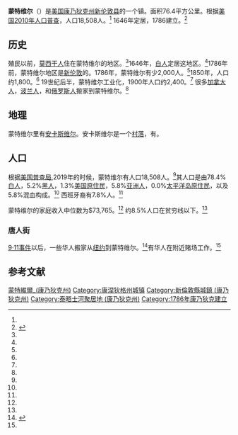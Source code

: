 {{Infobox Settlement
| name = 蒙特维尔
|native_name = Montville
|settlement_type = [[新英格蘭鎮|城鎮]]
| image_skyline = 20131118-OC-RBN-0839 (12189521284).jpg
| imagesize = 
| image_caption = 
| image_flag = 
| image_shield = 
| pushpin_map = USA Connecticut
| pushpin_label_position = bottom
| subdivision_type = 国家
| subdivision_name = 美國
| subdivision_type1 = [[美国行政区划|州]]
| subdivision_name1 = [[康乃狄克州|康乃狄克州]]
| subdivision_type2 = [[美国行政区划|县]]
| subdivision_name2 = [[新伦敦县_(康乃狄克州)|新伦敦县]]
| area_total_km2 = 114.4
| area_land_km2 = 108.7
| area_water_km2 = 5.8
| elevation_m = 335
| elevation_ft = 259
| population_as_of = 2019年<ref name="QuickFacts">{{cite web|url=https://www.census.gov/quickfacts/fact/table/montvilletownnewlondoncountyconnecticut/PST045219|title=QuickFacts Montville town, New London County, Connecticut|work=census.gov}}</ref>
| population_total = 18508
| population_density_km2 = auto
| timezone = [[北美東部時區|EST]]
| utc_offset = -5
| timezone_DST = [[北美東部時區|EDT]]
| utc_offset_DST = -4
| website = http://www.montville-ct.org
}}
'''蒙特维尔'''（{{lang-en|Montville}}）是[[美国|美国]][[康乃狄克州|康乃狄克州]][[新伦敦县_(康乃狄克州)|新伦敦县]]的一个镇。面积76.4平方公里。根据[[美国2010年人口普查|美国2010年人口普查]]，人口18,508人。<ref name="QuickFacts"></ref> 1646年定居，1786建立。<ref name="History">{{cite web|url=https://www.townofmontville.org/resources/history-of-montville/|title=History of Montville|work=townofmontville.org}}</ref>

==历史==
殖民以前，[[莫西干人|莫西干人]]住在蒙特维尔的地区。<ref name="History"></ref>1646年，[[白人|白人]]定居这地区。<ref name="History"></ref>1786年前，蒙特维尔地区是[[新伦敦_(康涅狄格州)|新伦敦]]的。1786年，蒙特维尔有少2,000人。<ref name="History"></ref>1850年，人口约1,800。<ref name="History"></ref> 19世纪后半，蒙特维尔工业化，1900年人口约2,400。<ref name="History"></ref> 很多[[加拿大人|加拿大人]]，[[波兰人|波兰人]]，和[[俄罗斯人|俄罗斯人]]搬家到蒙特维尔。<ref name="History"></ref>

==地理==
蒙特维尔里有[[安卡斯维尔_(康涅狄格州)|安卡斯维尔]]。安卡斯维尔是一个[[村落|村落]]，有{{link-en|金神賭場|Mohegan Sun}}。

==人口==
根据[[美国普查局|美国普查局]],2019年的时候，蒙特维尔有人口18,508人。<ref name="QuickFacts"></ref>其人口是由78.4%[[白人|白人]]，5.2%[[黑人|黑人]]，1.3%[[美国原住民|美国原住民]]，5.8%[[亚洲人|亚洲人]]，0.0%[[太平洋岛原住民|太平洋岛原住民]]，以及5.8%混血构成。<ref name="QuickFacts"></ref> 西班牙裔有7.8%人。<ref name="QuickFacts"></ref>

蒙特维尔的家庭收入中位数为$73,765。<ref name="QuickFacts"></ref> 约8.5%人口在贫穷线以下。<ref name="QuickFacts"></ref>

===唐人街===
[[9·11事件|9·11事件]]以后，一些华人搬家从[[纽约|纽约]]到蒙特维尔。<ref name="Bloomberg">{{cite web|url=https://www.bloomberg.com/news/articles/2016-02-01/how-casinos-and-9-11-led-to-unexpected-chinatowns-in-montville-and-norwich-connecticut|title=Connecticut's Unexpected Chinatowns|work=bloomberg.com}}</ref>有华人在附近赌场工作。<ref name="Bloomberg"></ref>

==参考文献==
{{reflist}}

{{新倫敦縣 (康乃狄克州)}}

{{DEFAULTSORT:Montville, Connecticut}}
[[Category:蒙特維爾_(康乃狄克州)|]]
[[Category:康涅狄格州城镇|Category:康涅狄格州城镇]]
[[Category:新倫敦縣城鎮_(康乃狄克州)|Category:新倫敦縣城鎮 (康乃狄克州)]]
[[Category:泰晤士河聚居地_(康乃狄克州)|Category:泰晤士河聚居地 (康乃狄克州)]]
[[Category:1786年康乃狄克建立|Category:1786年康乃狄克建立]]